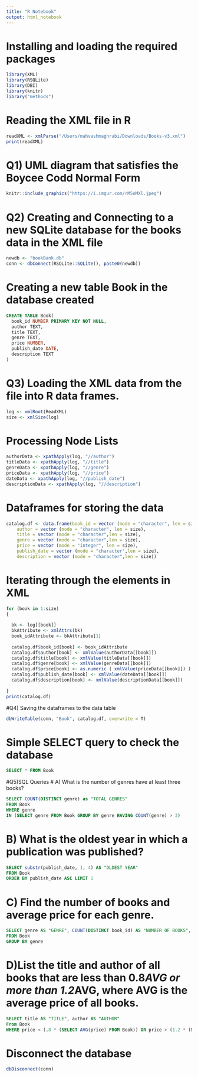 ```yaml
---
title: "R Notebook"
output: html_notebook
---
```


# Installing and loading the required packages
```r
library(XML)
library(RSQLite)
library(DBI)
library(knitr)
library("methods")
```

# Reading the XML file in R
```r
readXML <- xmlParse("/Users/mahvashmaghrabi/Downloads/Books-v3.xml")
print(readXML)
```
# Q1) UML diagram that satisfies the Boycee Codd Normal Form
```r
knitr::include_graphics("https://i.imgur.com/rM5oMXl.jpeg")
```
# Q2) Creating and Connecting to a new SQLite database for the books data in the XML file
```r
newdb <- "bookBank.db"
conn <- dbConnect(RSQLite::SQLite(), paste0(newdb))
```

# Creating a new table Book in the database created
```sql
CREATE TABLE Book( 
  book_id NUMBER PRIMARY KEY NOT NULL,
  author TEXT,
  title TEXT,
  genre TEXT,
  price NUMBER,
  publish_date DATE,
  description TEXT
)
```

# Q3) Loading the XML data from the file into R data frames.
```r
log <- xmlRoot(ReadXML)
size <- xmlSize(log)
```

# Processing Node Lists
```r
authorData <- xpathApply(log, "//author")
titleData <- xpathApply(log, "//title")
genreData <- xpathApply(log, "//genre")
priceData <- xpathApply(log, "//price")
dateData <- xpathApply(log, "//publish_date")
descriptionData <- xpathApply(log, "//description")

```

# Dataframes for storing the data
```r
catalog.df <- data.frame(book_id = vector (mode = "character", len = size),
    author = vector (mode = "character", len = size),
    title = vector (mode = "character",len = size),
    genre = vector (mode = "character",len = size),
    price = vector (mode = "integer", len = size),
    publish_date = vector (mode = "character",len = size),
    description = vector (mode = "character",len = size))
```

# Iterating through the elements in XML
```r
for (book in 1:size)
{
  
  bk <- log[[book]]
  bkAttribute <- xmlAttrs(bk)
  book_idAttribute <- bkAttribute[1]
  
  catalog.df$book_id[book] <- book_idAttribute
  catalog.df$author[book] <- xmlValue(authorData[[book]])
  catalog.df$title[book] <- xmlValue(titleData[[book]])
  catalog.df$genre[book] <- xmlValue(genreData[[book]])
  catalog.df$price[book] <- as.numeric ( xmlValue(priceData[[book]]) )
  catalog.df$publish_date[book] <- xmlValue(dateData[[book]])
  catalog.df$description[book] <- xmlValue(descriptionData[[book]])
  
}
print(catalog.df)
```
#Q4) Saving the dataframes to the data table
```r
dbWriteTable(conn, "Book", catalog.df, overwrite = T)
```

# Simple SELECT query to check the database
```sql
SELECT * FROM Book
```
#Q5)SQL Queries
# A) What is the number of genres have at least three books?
```sql
SELECT COUNT(DISTINCT genre) as "TOTAL GENRES" 
FROM Book 
WHERE genre 
IN (SELECT genre FROM Book GROUP BY genre HAVING COUNT(genre) > 3)
```

# B) What is the oldest year in which a publication was published?
```sql
SELECT substr(publish_date, 1, 4) AS "OLDEST YEAR" 
FROM Book 
ORDER BY publish_date ASC LIMIT 1
```

# C) Find the number of books and average price for each genre.
```sql
SELECT genre AS "GENRE", COUNT(DISTINCT book_id) AS "NUMBER OF BOOKS", AVG(price) AS "AVERAGE PRICE"
FROM Book 
GROUP BY genre
```

# D)List the title and author of all books that are less than 0.8*AVG or more than 1.2*AVG, where AVG is the average price of all books.

```sql
SELECT title AS "TITLE", author AS "AUTHOR"
From Book 
WHERE price < (.8 * (SELECT AVG(price) FROM Book)) OR price > (1.2 * (SELECT AVG(price) FROM Book))

```
# Disconnect the database
```r
dbDisconnect(conn)
```

